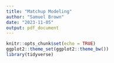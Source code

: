 ```yaml
---
title: "Matchup Modeling"
author: "Samuel Brown"
date: "2023-11-05"
output: pdf_document
---
```


```r
knitr::opts_chunk$set(echo = TRUE)
ggplot2::theme_set(ggplot2::theme_bw()) 
library(tidyverse)
```

```r

```

